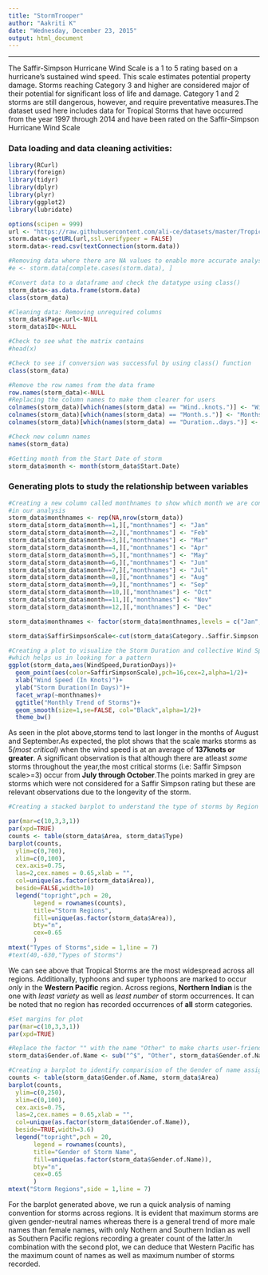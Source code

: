 ---
title: "StormTrooper"
author: "Aakriti K"
date: "Wednesday, December 23, 2015"
output: html_document
---
***
The Saffir-Simpson Hurricane Wind Scale is a 1 to 5 rating based on a hurricane's sustained wind speed. This scale estimates potential property damage. Storms reaching Category 3 and higher are considered major \because of their potential for significant loss of life and damage. Category 1 and 2 storms are still dangerous, however, and require preventative measures.The dataset used here includes data for Tropical Storms that have occurred from the year 1997 through 2014 and have been rated on the Saffir-Simpson Hurricane Wind Scale

### Data loading and data cleaning activities:
```{r, warning=FALSE, message=FALSE, fig.align='center', fig.height=7, fig.width=8}
library(RCurl)
library(foreign)
library(tidyr)
library(dplyr)
library(plyr)
library(ggplot2)
library(lubridate)

options(scipen = 999)
url <- "https://raw.githubusercontent.com/ali-ce/datasets/master/Tropical-Storms/Storms.csv"
storm.data<-getURL(url,ssl.verifypeer = FALSE)
storm.data<-read.csv(textConnection(storm.data))

#Removing data where there are NA values to enable more accurate analysis
#e <- storm.data[complete.cases(storm.data), ]

#Convert data to a dataframe and check the datatype using class()
storm_data<-as.data.frame(storm.data)
class(storm_data)

#Cleaning data: Removing unrequired columns
storm_data$Page.url<-NULL
storm_data$ID<-NULL

#Check to see what the matrix contains
#head(x)

#Check to see if conversion was successful by using class() function
class(storm_data)

#Remove the row names from the data frame
row.names(storm_data)<-NULL
#Replacing the column names to make them clearer for users
colnames(storm_data)[which(names(storm_data) == "Wind..knots.")] <- "WindSpeed"
colnames(storm_data)[which(names(storm_data) == "Month.s.")] <- "Months"
colnames(storm_data)[which(names(storm_data) == "Duration..days.")] <- "DurationDays"

#Check new column names
names(storm_data)

#Getting month from the Start Date of storm
storm_data$month <- month(storm_data$Start.Date)
```

### Generating plots to study the relationship between variables 
```{r, warning=FALSE, message=FALSE, fig.align='center', fig.height=7, fig.width=8}
#Creating a new column called monthnames to show which month we are considering 
#in our analysis
storm_data$monthnames <- rep(NA,nrow(storm_data))
storm_data[storm_data$month==1,][,"monthnames"] <- "Jan"
storm_data[storm_data$month==2,][,"monthnames"] <- "Feb"
storm_data[storm_data$month==3,][,"monthnames"] <- "Mar"
storm_data[storm_data$month==4,][,"monthnames"] <- "Apr"
storm_data[storm_data$month==5,][,"monthnames"] <- "May"
storm_data[storm_data$month==6,][,"monthnames"] <- "Jun"
storm_data[storm_data$month==7,][,"monthnames"] <- "Jul"
storm_data[storm_data$month==8,][,"monthnames"] <- "Aug"
storm_data[storm_data$month==9,][,"monthnames"] <- "Sep"
storm_data[storm_data$month==10,][,"monthnames"] <- "Oct"
storm_data[storm_data$month==11,][,"monthnames"] <- "Nov"
storm_data[storm_data$month==12,][,"monthnames"] <- "Dec"

storm_data$monthnames <- factor(storm_data$monthnames,levels = c("Jan","Feb","Mar","Apr","May","Jun","Jul","Aug","Sep","Oct","Nov","Dec"))

storm_data$SaffirSimpsonScale<-cut(storm_data$Category..Saffir.Simpson.Scale., seq(1,6,1), right=FALSE, labels=c(1:5))

#Creating a plot to visualize the Storm Duration and collective Wind Speed per month 
#which helps us in looking for a pattern
ggplot(storm_data,aes(WindSpeed,DurationDays))+
  geom_point(aes(color=SaffirSimpsonScale),pch=16,cex=2,alpha=1/2)+
  xlab("Wind Speed (In Knots)")+
  ylab("Storm Duration(In Days)")+
  facet_wrap(~monthnames)+
  ggtitle("Monthly Trend of Storms")+
  geom_smooth(size=1,se=FALSE, col="Black",alpha=1/2)+
  theme_bw()
```

As seen in the plot above,storms tend to last longer in the months of August and September.As expected, the plot shows that the scale marks storms as 5*(most critical)* when the wind speed is at an average of **137knots or greater**.
A significant observation is that although there are atleast *some* storms throughout the year,the most critical storms (i.e: Saffir Simpson scale>=3) occur from **July through October**.The points marked in grey are storms which were not considered for a Saffir Simpson rating but these are relevant observations due to the longevity of the storm.

```{r , warning=FALSE, message=FALSE, fig.align='center', fig.height=7, fig.width=8}
#Creating a stacked barplot to understand the type of storms by Region

par(mar=c(10,3,3,1))
par(xpd=TRUE)
counts <- table(storm_data$Area, storm_data$Type)
barplot(counts,
  ylim=c(0,700),
  xlim=c(0,100),
  cex.axis=0.75,
  las=2,cex.names = 0.65,xlab = "",
  col=unique(as.factor(storm_data$Area)),
  beside=FALSE,width=10)
  legend("topright",pch = 20,
       legend = rownames(counts),
       title="Storm Regions",
       fill=unique(as.factor(storm_data$Area)),
       bty="n",
       cex=0.65
       )
mtext("Types of Storms",side = 1,line = 7)
#text(40,-630,"Types of Storms")
```
We can see above that Tropical Storms are the most widespread across all regions. Additionally, typhoons and super typhoons are marked to occur *only* in the **Western Pacific** region. Across regions, **Northern Indian** is the one with *least variety* as well as *least number* of storm occurrences.
It can be noted that no region has recorded occurrences of **all** storm categories.

```{r , warning=FALSE, message=FALSE, fig.align='center', fig.height=7, fig.width=8}
#Set margins for plot
par(mar=c(10,3,3,1))
par(xpd=TRUE)

#Replace the factor "" with the name "Other" to make charts user-friendly
storm_data$Gender.of.Name <- sub("^$", "Other", storm_data$Gender.of.Name)

#Creating a barplot to identify comparision of the Gender of name assigned to each storm
counts <- table(storm_data$Gender.of.Name, storm_data$Area)
barplot(counts,
  ylim=c(0,250),
  xlim=c(0,100),
  cex.axis=0.75,
  las=2,cex.names = 0.65,xlab = "",
  col=unique(as.factor(storm_data$Gender.of.Name)),
  beside=TRUE,width=3.6)
  legend("topright",pch = 20,
       legend = rownames(counts),
       title="Gender of Storm Name",
       fill=unique(as.factor(storm_data$Gender.of.Name)),
       bty="n",
       cex=0.65
       )
mtext("Storm Regions",side = 1,line = 7)
```
For the barplot generated above, we run a quick analysis of naming convention for storms across regions. It is evident that maximum storms are given gender-neutral names whereas there is a general trend of more male names than female names, with only Nothern and Southern Indian as well as Southern Pacific regions recording a greater count of the latter.In combination with the second plot, we can deduce that Western Pacific has the maximum count of names as well as maximum number of storms recorded.
